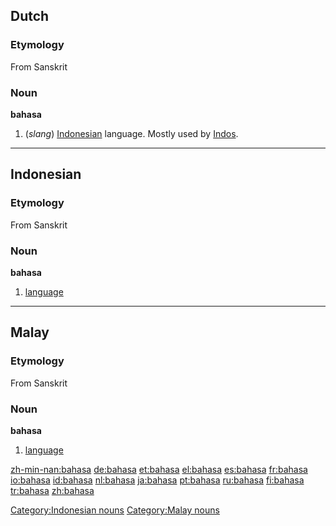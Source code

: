==Dutch==
===Etymology===
From Sanskrit
===Noun===
'''bahasa'''
# (''slang'') [[Indonesian]] language. Mostly used by [[Indo]]s.



----

==Indonesian==
===Etymology===
From Sanskrit
===Noun===
'''bahasa'''
# [[language]]

----

==Malay==
===Etymology===
From Sanskrit
===Noun===
'''bahasa'''
# [[language]]

[[Category:Indonesian nouns]]
[[Category:Malay nouns]]

[[zh-min-nan:bahasa]]
[[de:bahasa]]
[[et:bahasa]]
[[el:bahasa]]
[[es:bahasa]]
[[fr:bahasa]]
[[io:bahasa]]
[[id:bahasa]]
[[nl:bahasa]]
[[ja:bahasa]]
[[pt:bahasa]]
[[ru:bahasa]]
[[fi:bahasa]]
[[tr:bahasa]]
[[zh:bahasa]]